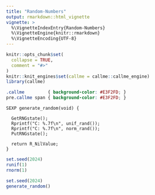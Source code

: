 ```yaml
---
title: "Random-Numbers"
output: rmarkdown::html_vignette
vignette: >
  %\VignetteIndexEntry{Random-Numbers}
  %\VignetteEngine{knitr::rmarkdown}
  %\VignetteEncoding{UTF-8}
---
```



```r
knitr::opts_chunk$set(
  collapse = TRUE,
  comment = "#>"
)
knitr::knit_engines$set(callme = callme::callme_engine)
library(callme)
```

```css
.callme         { background-color: #E3F2FD; }
pre.callme span { background-color: #E3F2FD; }
```


```callme
SEXP generate_random(void) {
  
  GetRNGstate();
  Rprintf("C: %.7f\n", unif_rand()); 
  Rprintf("C: %.7f\n", norm_rand()); 
  PutRNGstate();

  return R_NilValue;
}
```

```r
set.seed(2024)
runif(1)
rnorm(1)

set.seed(2024)
generate_random()
```

